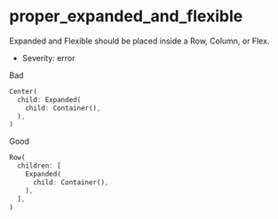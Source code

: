 # proper_expanded_and_flexible

Expanded and Flexible should be placed inside a Row, Column, or Flex.

- Severity: error

Bad

```dart
Center(
  child: Expanded(
    child: Container(),
  ),
)
```

Good

```dart
Row(
  children: [
    Expanded(
      child: Container(),
    ),
  ],
)
```
